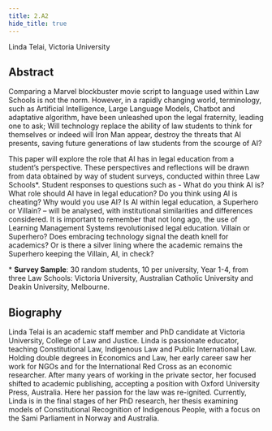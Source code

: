 ```yaml
---
title: 2.A2
hide_title: true
---
```


<AbstractHeader sKey='id2_A2'>
    Linda Telai, Victoria University
</AbstractHeader>

## Abstract
Comparing a Marvel blockbuster movie script to language used within Law Schools is not
the norm. However, in a rapidly changing world, terminology, such as Artificial Intelligence,
Large Language Models, Chatbot and adaptative algorithm, have been unleashed upon the
legal fraternity, leading one to ask; Will technology replace the ability of law students to
think for themselves or indeed will Iron Man appear, destroy the threats that AI presents,
saving future generations of law students from the scourge of AI?

This paper will explore the role that AI has in legal education from a student’s perspective.
These perspectives and reflections will be drawn from data obtained by way of student
surveys, conducted within three Law Schools*. Student responses to questions such as -
What do you think AI is? What role should AI have in legal education? Do you think using AI
is cheating? Why would you use AI? Is AI within legal education, a Superhero or Villain? –
will be analysed, with institutional similarities and differences considered.
It is important to remember that not long ago, the use of Learning Management Systems
revolutionised legal education. Villain or Superhero? Does embracing technology signal the
death knell for academics? Or is there a silver lining where the academic remains the
Superhero keeping the Villain, AI, in check?

\* **Survey Sample**: 30 random students, 10 per university, Year 1-4, from three Law
Schools: Victoria University, Australian Catholic University and Deakin University,
Melbourne.

## Biography
Linda Telai is an academic staff member and PhD candidate at Victoria University, College of
Law and Justice. Linda is passionate educator, teaching Constitutional Law, Indigenous Law
and Public International Law. Holding double degrees in Economics and Law, her early
career saw her work for NGOs and for the International Red Cross as an economic
researcher. After many years of working in the private sector, her focused shifted to
academic publishing, accepting a position with Oxford University Press, Australia. Here her
passion for the law was re-ignited. Currently, Linda is in the final stages of her PhD research,
her thesis examining models of Constitutional Recognition of Indigenous People, with a
focus on the Sami Parliament in Norway and Australia.
